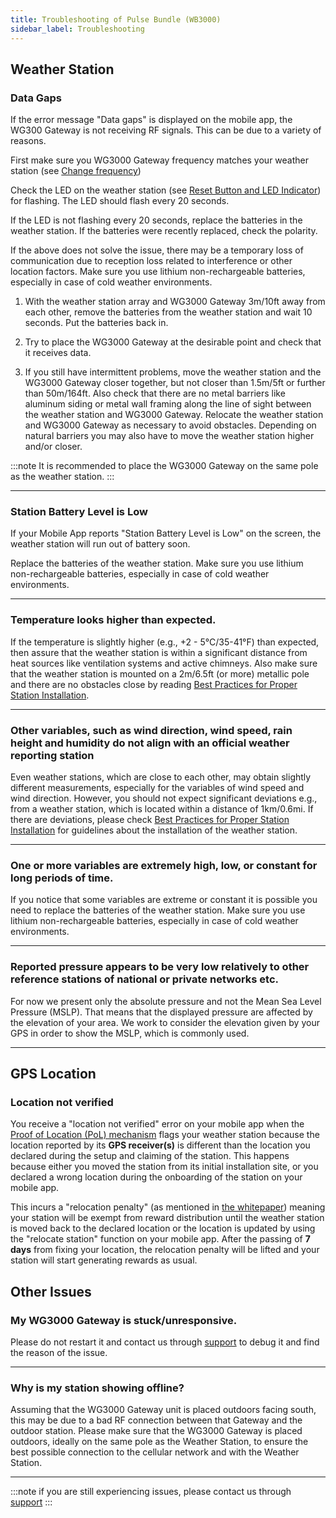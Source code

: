 ```yaml
---
title: Troubleshooting of Pulse Bundle (WB3000)
sidebar_label: Troubleshooting
---
```



## Weather Station

### Data Gaps
    
If the error message "Data gaps" is displayed on the mobile app, the WG300 Gateway is not receiving RF signals. 
This can be due to a variety of reasons. 

First make sure you WG3000 Gateway frequency matches your weather station (see [Change frequency](/wxm-devices/pulse/connect-and-claim#change-frequency-optional))

Check the LED on the weather station (see [Reset Button and LED Indicator](/wxm-devices/pulse/assemble)) for flashing.
The LED should flash every 20 seconds.

If the LED is not flashing every 20 seconds, replace the batteries in the weather station.
If the batteries were recently replaced, check the polarity.

If the above does not solve the issue, there may be a temporary loss of communication due to reception loss related to interference or other location factors.
Make sure you use lithium non-rechargeable batteries, especially in case of cold weather environments.

1. With the weather station array and WG3000 Gateway 3m/10ft away from each other,
   remove the batteries from the weather station and wait 10 seconds. Put the batteries back in.

2. Try to place the WG3000 Gateway at the desirable point and check that it receives data.

3. If you still have intermittent problems, move the weather station and the WG3000 Gateway closer together,
   but not closer than 1.5m/5ft or further than 50m/164ft.
   Also check that there are no metal barriers like aluminum siding
   or metal wall framing along the line of sight between the weather station and WG3000 Gateway.
   Relocate the weather station and WG3000 Gateway as necessary to avoid obstacles.
   Depending on natural barriers you may also have to move the weather station higher and/or closer.

:::note
It is recommended to place the WG3000 Gateway on the same pole as the weather station.
:::

<hr />

### Station Battery Level is Low

If your Mobile App reports "Station Battery Level is Low" on the screen, the weather station will run out of battery soon.

Replace the batteries of the weather station. Make sure you use lithium non-rechargeable batteries, especially in case of cold weather environments.

<hr />

### Temperature looks higher than expected.

If the temperature is slightly higher (e.g., +2 - 5°C/35-41°F) than expected,
then assure that the weather station is within a significant distance from heat sources
like ventilation systems and active chimneys.
Also make sure that the weather station is mounted on a 2m/6.5ft (or more) metallic pole and there are no obstacles close by reading [Best Practices for Proper Station Installation](/wxm-devices/pulse/install-weather-station#best-practices-for-proper-station-installation).

<hr />

### Other variables, such as wind direction, wind speed, rain height and humidity do not align with an official weather reporting station

Even weather stations, which are close to each other, may obtain slightly different measurements,
especially for the variables of wind speed and wind direction. However, you should not expect significant deviations
e.g., from a weather station, which is located within a distance of 1km/0.6mi.
If there are deviations, please check [Best Practices for Proper Station Installation](/wxm-devices/pulse/install-weather-station#best-practices-for-proper-station-installation) for guidelines about the installation of the weather station.

<hr />

### One or more variables are extremely high, low, or constant for long periods of time.

If you notice that some variables are extreme or constant it is possible you need to replace the batteries of the weather station. Make sure you use lithium non-rechargeable batteries, especially in case of cold weather environments.

<hr />

### Reported pressure appears to be very low relatively to other reference stations of national or private networks etc. 

For now we present only the absolute pressure and not the Mean Sea Level Pressure (MSLP). That means that the displayed pressure are affected by the elevation of your area. We work to consider the elevation given by your GPS in order to show the MSLP, which is commonly used.

<hr />

## GPS Location

### Location not verified
You receive a "location not verified" error on your mobile app when the [Proof of Location (PoL) mechanism](/rewards/proof-of-location) flags your weather station because the location reported by its **GPS receiver(s)** is different than the location you declared during the setup and claiming of the station. This happens because either you moved the station from its initial installation site, or you declared a wrong location during the onboarding of the station on your mobile app.

This incurs a "relocation penalty" (as mentioned in [the whitepaper](http://weatherxm.com/whitepaper)) meaning your station will be exempt from reward distribution until the weather station is moved back to the declared location or the location is updated by using the "relocate station" function on your mobile app. After the passing of **7 days** from fixing your location, the relocation penalty will be lifted and your station will start generating rewards as usual.

## Other Issues

### My WG3000 Gateway is stuck/unresponsive.
  
Please do not restart it and contact us through [support](https://support.weatherxm.com) to debug it and find the reason of the issue.

<hr />

### Why is my station showing offline?

Assuming that the WG3000 Gateway unit is placed outdoors facing south, this may be due to a bad RF connection between that Gateway and the outdoor station.
Please make sure that the WG3000 Gateway is placed outdoors, ideally on the same pole as the Weather Station, to ensure the best possible connection to the cellular network and with the Weather Station.

<hr />
 
:::note
if you are still experiencing issues, please contact us through [support](https://support.weatherxm.com)
:::